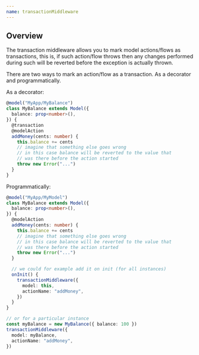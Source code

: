 ```yaml
---
name: transactionMiddleware
---
```


## Overview

The transaction middleware allows you to mark model actions/flows as transactions, this is, if such action/flow throws then any changes performed during such will be reverted before the exception is actually thrown.

There are two ways to mark an action/flow as a transaction. As a decorator and programmatically.

As a decorator:

```ts
@model("MyApp/MyBalance")
class MyBalance extends Model({
  balance: prop<number>(),
}) {
  @transaction
  @modelAction
  addMoney(cents: number) {
    this.balance += cents
    // imagine that something else goes wrong
    // in this case balance will be reverted to the value that
    // was there before the action started
    throw new Error("...")
  }
}
```

Programmatically:

```ts
@model("MyApp/MyModel")
class MyBalance extends Model({
  balance: prop<number>(),
}) {
  @modelAction
  addMoney(cents: number) {
    this.balance += cents
    // imagine that something else goes wrong
    // in this case balance will be reverted to the value that
    // was there before the action started
    throw new Error("...")
  }

  // we could for example add it on init (for all instances)
  onInit() {
    transactionMiddleware({
      model: this,
      actionName: "addMoney",
    })
  }
}

// or for a particular instance
const myBalance = new MyBalance({ balance: 100 })
transactionMiddleware({
  model: myBalance,
  actionName: "addMoney",
})
```
